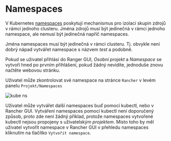 # Namespaces

V Kubernetes [namespaces](https://kubernetes.io/docs/concepts/overview/working-with-objects/namespaces/) poskytují mechanismus pro izolaci skupin zdrojů v rámci jednoho clusteru. Jména zdrojů musí být jedinečná v rámci jednoho namespace, ale nemusí být jedinečná napříč namespaces.

Jména namespaces musí být jedinečná v rámci clusteru. Tj. obvykle není dobrý nápad vytvářet namespace s názvem *test* a podobně.

Pokud se uživatel přihlásí do Ranger GUI, *Osobní projekt* a *Namespace* se vytvoří hned po prvním přihlášení, pokud žádný nevidíte, jednoduše znovu načtěte webovou stránku.

Uživatel může zkontrolovat své namespace na stránce `Rancher` v levém panelu `Projekt/Namespaces`

![kube ns](/img/ceritsc/ns.jpg)

Uživatel může vytvářet další namespaces buď pomocí kubectl, nebo v Rancher GUI. Vytváření namespaces pomocí kubectl není doporučený způsob, proto zde není žádný příklad, protože namespaces vytvořené kubectl nejsou propojeny s uživatelským *projektem*. Místo toho by měl uživatel vytvořit namespace v Rancher GUI v přehledu namespaces kliknutím na tlačítko `Vytvořit namespace`.
